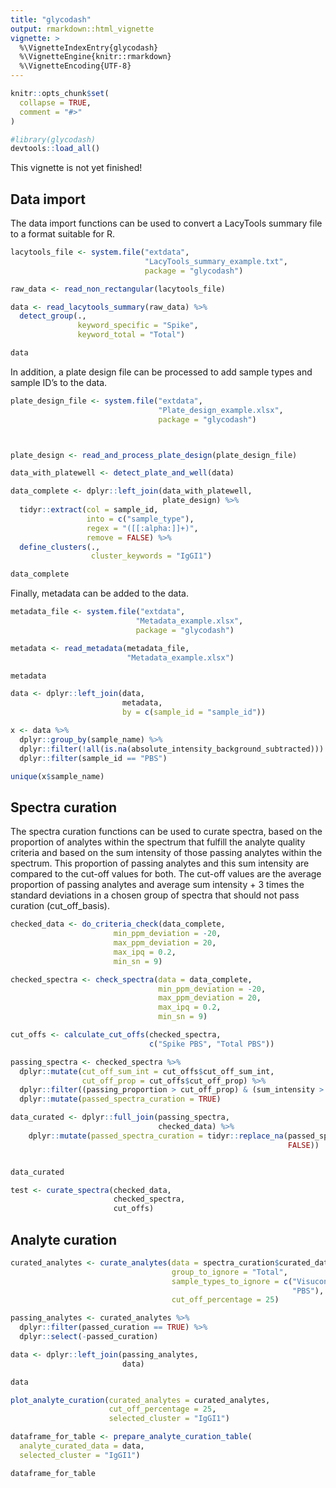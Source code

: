 ```yaml
---
title: "glycodash"
output: rmarkdown::html_vignette
vignette: >
  %\VignetteIndexEntry{glycodash}
  %\VignetteEngine{knitr::rmarkdown}
  %\VignetteEncoding{UTF-8}
---
```


```r
knitr::opts_chunk$set(
  collapse = TRUE,
  comment = "#>"
)
```

```r

#library(glycodash)
devtools::load_all()

```

This vignette is not yet finished!

## Data import

The data import functions can be used to convert a LacyTools summary file to a format suitable for R.

```r

lacytools_file <- system.file("extdata",
                              "LacyTools_summary_example.txt", 
                              package = "glycodash")

raw_data <- read_non_rectangular(lacytools_file)

data <- read_lacytools_summary(raw_data) %>% 
  detect_group(.,
               keyword_specific = "Spike",
               keyword_total = "Total")

data

```

In addition, a plate design file can be processed to add sample types and sample ID's to the data.

```r

plate_design_file <- system.file("extdata",
                                 "Plate_design_example.xlsx",
                                 package = "glycodash")



plate_design <- read_and_process_plate_design(plate_design_file)

data_with_platewell <- detect_plate_and_well(data)

data_complete <- dplyr::left_join(data_with_platewell,
                                  plate_design) %>% 
  tidyr::extract(col = sample_id,
                 into = c("sample_type"),
                 regex = "([[:alpha:]]+)",
                 remove = FALSE) %>% 
  define_clusters(.,
                  cluster_keywords = "IgGI1")

data_complete

```

Finally, metadata can be added to the data.

```r

metadata_file <- system.file("extdata",
                            "Metadata_example.xlsx",
                            package = "glycodash")

metadata <- read_metadata(metadata_file,
                          "Metadata_example.xlsx")

metadata

data <- dplyr::left_join(data,
                         metadata,
                         by = c(sample_id = "sample_id"))

x <- data %>% 
  dplyr::group_by(sample_name) %>% 
  dplyr::filter(!all(is.na(absolute_intensity_background_subtracted))) %>% 
  dplyr::filter(sample_id == "PBS")

unique(x$sample_name)

```

## Spectra curation

The spectra curation functions can be used to curate spectra, based on the 
proportion of analytes within the spectrum that fulfill the analyte quality 
criteria and based on the sum intensity of those passing analytes within the 
spectrum. This proportion of passing analytes and this sum intensity are compared
to the cut-off values for both. The cut-off values are the average 
proportion of passing analytes and average sum intensity + 3 times the standard 
deviations in a chosen group of spectra that should not pass curation (cut_off_basis). 

```r

checked_data <- do_criteria_check(data_complete,
                       min_ppm_deviation = -20,
                       max_ppm_deviation = 20,
                       max_ipq = 0.2,
                       min_sn = 9)

checked_spectra <- check_spectra(data = data_complete,
                                 min_ppm_deviation = -20,
                                 max_ppm_deviation = 20,
                                 max_ipq = 0.2,
                                 min_sn = 9)

cut_offs <- calculate_cut_offs(checked_spectra,
                               c("Spike PBS", "Total PBS"))

passing_spectra <- checked_spectra %>% 
  dplyr::mutate(cut_off_sum_int = cut_offs$cut_off_sum_int,
                cut_off_prop = cut_offs$cut_off_prop) %>% 
  dplyr::filter((passing_proportion > cut_off_prop) & (sum_intensity > cut_off_sum_int)) %>% 
  dplyr::mutate(passed_spectra_curation = TRUE)

data_curated <- dplyr::full_join(passing_spectra, 
                                 checked_data) %>% 
    dplyr::mutate(passed_spectra_curation = tidyr::replace_na(passed_spectra_curation, 
                                                              FALSE))


data_curated

test <- curate_spectra(checked_data,
                       checked_spectra,
                       cut_offs)

```

## Analyte curation

```r

curated_analytes <- curate_analytes(data = spectra_curation$curated_data,
                                    group_to_ignore = "Total",
                                    sample_types_to_ignore = c("Visucon", 
                                                               "PBS"),
                                    cut_off_percentage = 25)

passing_analytes <- curated_analytes %>% 
  dplyr::filter(passed_curation == TRUE) %>% 
  dplyr::select(-passed_curation)

data <- dplyr::left_join(passing_analytes, 
                         data)

data

plot_analyte_curation(curated_analytes = curated_analytes,
                      cut_off_percentage = 25,
                      selected_cluster = "IgGI1") 

dataframe_for_table <- prepare_analyte_curation_table(
  analyte_curated_data = data,
  selected_cluster = "IgGI1")

dataframe_for_table

```


